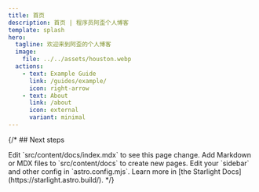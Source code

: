 ```yaml
---
title: 首页
description: 首页 | 程序员阿歪个人博客
template: splash
hero:
  tagline: 欢迎来到阿歪的个人博客
  image:
    file: ../../assets/houston.webp
  actions:
    - text: Example Guide
      link: /guides/example/
      icon: right-arrow
    - text: About
      link: /about
      icon: external
      variant: minimal
---
```



{/* ## Next steps

<CardGrid stagger>
	<Card title="Update content" icon="pencil">
		Edit `src/content/docs/index.mdx` to see this page change.
	</Card>
	<Card title="Add new content" icon="add-document">
		Add Markdown or MDX files to `src/content/docs` to create new pages.
	</Card>
	<Card title="Configure your site" icon="setting">
		Edit your `sidebar` and other config in `astro.config.mjs`.
	</Card>
	<Card title="Read the docs" icon="open-book">
		Learn more in [the Starlight Docs](https://starlight.astro.build/).
	</Card>
</CardGrid> */}
